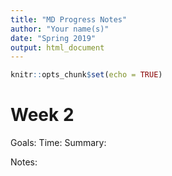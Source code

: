```yaml
---
title: "MD Progress Notes"
author: "Your name(s)"
date: "Spring 2019"
output: html_document
---
```


```r
knitr::opts_chunk$set(echo = TRUE)
```

# Week 2

Goals:
Time: 
Summary:


Notes: